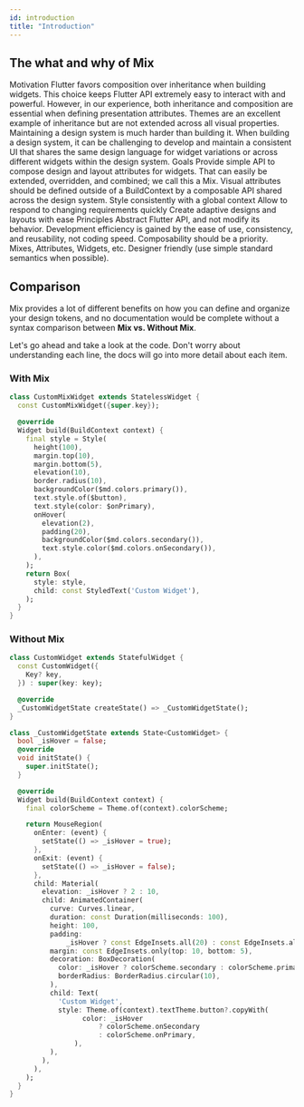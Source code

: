 ```yaml
---
id: introduction
title: "Introduction"
---
```


## The what and why of Mix

Motivation
Flutter favors composition over inheritance when building widgets. This choice keeps Flutter API extremely easy to interact with and powerful.
However, in our experience, both inheritance and composition are essential when defining presentation attributes. Themes are an excellent example of inheritance but are not extended across all visual properties.
Maintaining a design system is much harder than building it.
When building a design system, it can be challenging to develop and maintain a consistent UI that shares the same design language for widget variations or across different widgets within the design system.
Goals
Provide simple API to compose design and layout attributes for widgets. That can easily be extended, overridden, and combined; we call this a Mix.
Visual attributes should be defined outside of a BuildContext by a composable API shared across the design system.
Style consistently with a global context
Allow to respond to changing requirements quickly
Create adaptive designs and layouts with ease
Principles
Abstract Flutter API, and not modify its behavior.
Development efficiency is gained by the ease of use, consistency, and reusability, not coding speed.
Composability should be a priority. Mixes, Attributes, Widgets, etc.
Designer friendly (use simple standard semantics when possible).

## Comparison

Mix provides a lot of different benefits on how you can define and organize your design tokens, and no documentation would be complete without a syntax comparison between **Mix vs. Without Mix**.

Let's go ahead and take a look at the code. Don't worry about understanding each line, the docs will go into more detail about each item.

### With Mix

```dart
class CustomMixWidget extends StatelessWidget {
  const CustomMixWidget({super.key});

  @override
  Widget build(BuildContext context) {
    final style = Style(
      height(100),
      margin.top(10),
      margin.bottom(5),
      elevation(10),
      border.radius(10),
      backgroundColor($md.colors.primary()),
      text.style.of($button),
      text.style(color: $onPrimary),
      onHover(
        elevation(2),
        padding(20),
        backgroundColor($md.colors.secondary()),
        text.style.color($md.colors.onSecondary()),
      ),
    );
    return Box(
      style: style,
      child: const StyledText('Custom Widget'),
    );
  }
}
```

### Without Mix

```dart
class CustomWidget extends StatefulWidget {
  const CustomWidget({
    Key? key,
  }) : super(key: key);

  @override
  _CustomWidgetState createState() => _CustomWidgetState();
}

class _CustomWidgetState extends State<CustomWidget> {
  bool _isHover = false;
  @override
  void initState() {
    super.initState();
  }

  @override
  Widget build(BuildContext context) {
    final colorScheme = Theme.of(context).colorScheme;

    return MouseRegion(
      onEnter: (event) {
        setState(() => _isHover = true);
      },
      onExit: (event) {
        setState(() => _isHover = false);
      },
      child: Material(
        elevation: _isHover ? 2 : 10,
        child: AnimatedContainer(
          curve: Curves.linear,
          duration: const Duration(milliseconds: 100),
          height: 100,
          padding:
              _isHover ? const EdgeInsets.all(20) : const EdgeInsets.all(0),
          margin: const EdgeInsets.only(top: 10, bottom: 5),
          decoration: BoxDecoration(
            color: _isHover ? colorScheme.secondary : colorScheme.primary,
            borderRadius: BorderRadius.circular(10),
          ),
          child: Text(
            'Custom Widget',
            style: Theme.of(context).textTheme.button?.copyWith(
                  color: _isHover
                      ? colorScheme.onSecondary
                      : colorScheme.onPrimary,
                ),
          ),
        ),
      ),
    );
  }
}
```
